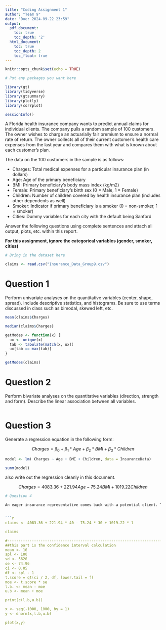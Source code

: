 ```yaml
---
title: "Coding Assignment 1"
author: "Team 9"
date: "Due: 2024-09-22 23:59"
output:
  pdf_document:
    toc: true
    toc_depth: '2'
  html_document:
    toc: true
    toc_depth: 2
    toc_float: true
---
```


```r
knitr::opts_chunk$set(echo = TRUE)
```

```r
# Put any packages you want here

library(gt)
library(tidyverse)
library(gtsummary)
library(plotly)
library(corrplot)

sessionInfo()

```


A Florida health insurance company wants to predict annual claims for individual clients. The company pulls a random sample of 100 customers. The owner wishes to charge an actuarially fair premium to ensure a normal rate of return. The owner collects all of their current customer’s health care expenses from the last year and compares them with what is known about each customer’s plan. 

The data on the 100 customers in the sample is as follows:

-	Charges: Total medical expenses for a particular insurance plan (in dollars)
-	Age: Age of the primary beneficiary
-	BMI: Primary beneficiary’s body mass index (kg/m2)
-	Female: Primary beneficiary’s birth sex (0 = Male, 1 = Female)
-	Children: Number of children covered by health insurance plan (includes other dependents as well)
-	Smoker: Indicator if primary beneficiary is a smoker (0 = non-smoker, 1 = smoker)
-	Cities: Dummy variables for each city with the default being Sanford

Answer the following questions using complete sentences and attach all output, plots, etc. within this report.


**For this assignment, ignore the categorical variables (gender, smoker, cities)**

```r
# Bring in the dataset here

claims <- read.csv("Insurance_Data_Group9.csv")

```



# Question 1

Perform univariate analyses on the quantitative variables (center, shape, spread). Include descriptive statistics, and histograms. Be sure to use terms discussed in class such as bimodal, skewed left, etc.

```r

mean(claims$Charges)

median(claims$Charges)

getModes <- function(x) {
  ux <- unique(x)
  tab <- tabulate(match(x, ux))
  ux[tab == max(tab)]
}

getModes(claims)


``` 

# Question 2

Perform bivariate analyses on the quantitative variables (direction, strength and form). Describe the linear association between all variables. 

```r

```

# Question 3

Generate a regression equation in the following form:

$$Charges = \beta_{0}+\beta_{1}*Age+\beta_{2}*BMI+\beta_{3}*Children$$

```r

model <- lm( Charges ~ Age + BMI + Children, data = InsuranceData)

summ(model)

```

also write out the regression cleanly in this document.

$$Charges = 4083.36 + 221.94 Age - 75.24 BMI + 1019.22 Children$$
```r

# Question 4

An eager insurance representative comes back with a potential client. The client is 40, their BMI is 30, and they have one dependent. Using the regression equation above, predict the amount of medical expenses associated with this policy. (Provide a 95% confidence interval as well)


```r

claims <- 4083.36 + 221.94 * 40 - 75.24 * 30 + 1019.22 * 1 

claims

#----------------------------------------------------------------------------------------------------------------
##this part is the confidence interval calculation
mean <- 10
spl <- 100
sd <- 5620
se <- 74.96
ci <- 0.05
df <- spl - 1
t.score = qt(ci / 2, df, lower.tail = f)
moe <- t.score * se
l.b. <- mean - moe
u.b <- mean + moe

print(c(l.b,u.b))

x <- seq(-1000, 1000, by = 1)
y <- dnorm(x,l.b,u.b)

plot(x,y)
```